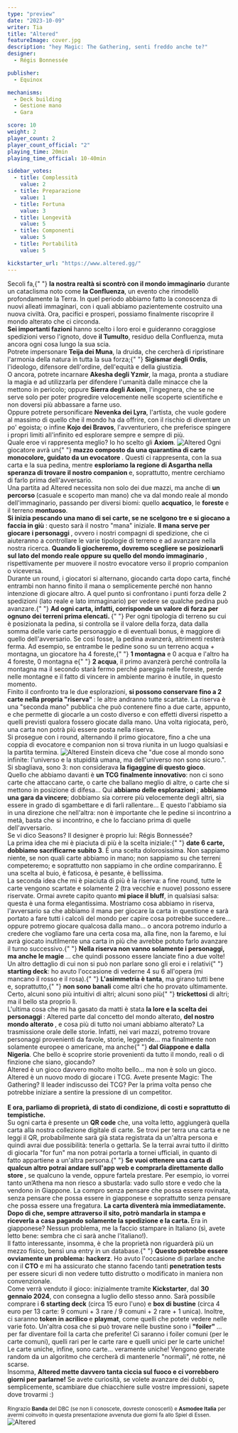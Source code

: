 ```yaml
---
type: "preview"
date: "2023-10-09"
writer: Tia
title: "Altered"
featureImage: cover.jpg
description: "hey Magic: The Gathering, senti freddo anche te?"
designer:
  - Régis Bonnessée

publisher:
  - Equinox

mechanisms:
  - Deck building
  - Gestione mano
  - Gara

score: 10
weight: 2
player_count: 2
player_count_official: "2"
playing_time: 20min
playing_time_official: 10-40min

sidebar_votes:
  - title: Complessità
    value: 2
  - title: Preparazione
    value: 1
  - title: Fortuna
    value: 3
  - title: Longevità
    value: 5
  - title: Componenti
    value: 5
  - title: Portabilità
    value: 5

kickstarter_url: "https://www.altered.gg/"
---
```


<Setting>
  Secoli fa,{" "}
  <strong>la nostra realtà si scontrò con il mondo immaginario</strong> durante
  un cataclisma noto come <strong>la Confluenza</strong>, un evento che
  rimodellò profondamente la Terra. In quel periodo abbiamo fatto la conoscenza
  di nuovi alleati immaginari, con i quali abbiamo pazientemente costruito una
  nuova civiltà. Ora, pacifici e prosperi, possiamo finalmente riscoprire il
  mondo alterato che ci circonda.
  <br />
  <strong>Sei importanti fazioni</strong> hanno scelto i loro eroi e guideranno
  coraggiose spedizioni verso l'ignoto, dove <strong>il Tumulto</strong>,
  residuo della Confluenza, muta ancora ogni cosa lungo la sua scia.
  <br />
  Potrete impersonare <strong>Teija dei Muna</strong>, la druida, che cercherà
  di ripristinare l'armonia della natura in tutta la sua forza;{" "}
  <strong>Sigismar degli Ordis</strong>, l'ideologo, difensore dell'ordine,
  dell'equità e della giustizia.
  <br />O ancora, potrete incarnare <strong>Akesha degli Yzmir</strong>, la maga,
  pronta a studiare la magia e ad utilizzarla per difendere l'umanità dalle minacce
  che la mettono in pericolo; oppure <strong>Sierra degli Axiom</strong>, l'ingegnera,
  che se ne serve solo per poter progredire velocemente nelle scoperte scientifiche
  e non doversi più abbassare a farne uso.
  <br />
  Oppure potrete personificare <strong>Nevenka dei Lyra</strong>, l'artista, che
  vuole godere al massimo di quello che il mondo ha da offrire, con il rischio di
  diventare un po' egoista; o infine <strong>Kojo dei Bravos</strong>, l'avventuriero,
  che preferisce spingere i propri limiti all'infinito ed esplorare sempre e sempre
  di più.
  <br />
  Quale eroe vi rappresenta meglio? Io ho scelto gli <strong>Axiom</strong>.
</Setting>

<img src="./game1.jpg" alt="Altered" />

<Rules>
  Ogni giocatore avrà un{" "}
  <strong>
    mazzo composto da una quarantina di carte monocolore, guidato da un
    evocatore
  </strong>
  . Questi ci rappresenta, con la sua carta e la sua pedina, mentre <strong>
    esploriamo la regione di Asgartha nella speranza di trovare il nostro
    companion
  </strong> e, soprattutto, mentre cerchiamo di farlo prima dell'avversario.
  <br />
  Una partita ad Altered necessita non solo dei due mazzi, ma anche di <strong>
    un percorso
  </strong> (casuale e scoperto man mano) che va dal mondo reale al mondo dell'immaginario,
  passando per diversi biomi: quello <strong>acquatico</strong>, le <strong>
    foreste
  </strong> e il terreno <strong>montuoso</strong>. <br />
  <strong>
    Si inizia pescando una mano di sei carte, se ne scelgono tre e si giocano a
    faccia in giù
  </strong>
  : questo sarà il nostro "mana" iniziale. <strong>
    Il mana serve per giocare i personaggi
  </strong>, ovvero i nostri compagni di spedizione, che ci aiuteranno a controllare
  le varie tipologie di terreno e ad avanzare nella nostra ricerca. <strong>
    Quando li giocheremo, dovremo scegliere se posizionarli sul lato del mondo
    reale oppure su quello del mondo immaginario
  </strong>
  , rispettivamente per muovere il nostro evocatore verso il proprio companion o
  viceversa.
  <br />
  Durante un round, i giocatori si alternano, giocando carta dopo carta, finché
  entrambi non hanno finito il mana o semplicemente perché non hanno intenzione
  di giocare altro. A quel punto si confrontano i punti forza delle 2 spedizioni
  (lato reale e lato immaginario) per vedere se qualche pedina può avanzare.{" "}
  <strong>
    Ad ogni carta, infatti, corrisponde un valore di forza per ognuno dei
    terreni prima elencati.
  </strong>{" "}
  Per ogni tipologia di terreno su cui è posizionata la pedina, si controlla se
  il valore della forza, data dalla somma delle varie carte personaggio e di
  eventuali bonus, è maggiore di quello dell'avversario. Se così fosse, la
  pedina avanzerà, altrimenti resterà ferma. Ad esempio, se entrambe le pedine
  sono su un terreno acqua + montagna, un giocatore ha 4 foreste,{" "}
  <strong>1 montagna</strong> e 0 acqua e l'altro ha 4 foreste, 0 montagna e{" "}
  <strong>2 acqua</strong>, il primo avanzerà perché controlla la montagna ma il
  secondo starà fermo perché pareggia nelle foreste, perde nelle montagne e il
  fatto di vincere in ambiente marino è inutile, in questo momento. <br />
  Finito il confronto tra le due esplorazioni, <strong>
    si possono conservare fino a 2 carte nella propria "riserva"
  </strong>: le altre andranno tutte scartate. La riserva è una "seconda mano" pubblica
  che può contenere fino a due carte, appunto, e che permette di giocarle a un costo
  diverso e con effetti diversi rispetto a quelli previsti qualora fossero giocate
  dalla mano. Una volta rigiocata, però, una carta non potrà più essere posta nella
  riserva.
  <br />
  Si prosegue con i round, alternando il primo giocatore, fino a che una coppia di
  evocatore e companion non si trova riunita in un luogo qualsiasi e la partita termina.
</Rules>

<img src="./game2.jpg" alt="Altered" />

<Feedback>
  Einstein diceva che "due cose al mondo sono infinite: l'universo e la
  stupidità umana, ma dell'universo non sono sicuro.". Si sbagliava, sono 3: non
  considerava <strong>la figaggine di questo gioco</strong>. <br />
  Quello che abbiamo davanti è <strong>un TCG finalmente innovativo</strong>: non
  ci sono carte che attaccano carte, o carte che ballano meglio di altre, o carte
  che si mettono in posizione di difesa… Qui <strong>
    abbiamo delle esplorazioni
  </strong>; <strong>abbiamo una gara da vincere</strong>; dobbiamo sia correre più
  velocemente degli altri, sia essere in grado di sgambettare e di farli rallentare…
  E questo l'abbiamo sia in una direzione che nell'altra: non è importante che le
  pedine si incontrino a metà, basta che si incontrino, e che lo facciano prima di
  quelle dell'avversario. <br />
  Se vi dico <Link to="/reviews/seasons/">Seasons</Link>? Il designer è proprio
  lui: Régis Bonnessée?
  <br />
  La prima idea che mi è piaciuta di più è la scelta iniziale:{" "}
  <strong>date 6 carte, dobbiamo sacrificarne subito 3</strong>. È una scelta
  dolorosissima. Non sappiamo niente, se non quali carte abbiamo in mano; non
  sappiamo su che terreni competeremo; e soprattutto non sappiamo in che ordine
  compariranno. È una scelta al buio, è faticosa, è pesante, è bellissima.
  <br />
  La seconda idea che mi è piaciuta di più è la riserva: a fine round, tutte le
  carte vengono scartate e solamente 2 (tra vecchie e nuove) possono essere
  riservate. Ormai avrete capito quanto <strong>mi piace il bluff</strong>, in
  qualsiasi salsa: questa è una forma elegantissima. Mostriamo cosa abbiamo in
  riserva, l'avversario sa che abbiamo il mana per giocare la carta in questione
  e sarà portato a fare tutti i calcoli del mondo per capire cosa potrebbe
  succedere… oppure potremo giocare qualcosa dalla mano… o ancora potremo
  indurlo a credere che vogliamo fare una certa cosa ma, alla fine, non la
  faremo, e lui avrà giocato inutilmente una carta in più che avrebbe potuto
  farlo avanzare il turno successivo.{" "}
  <strong>
    Nella riserva non vanno solamente i personaggi, ma anche le magie
  </strong>
  … che quindi possono essere lanciate fino a due volte! <br />
  Un altro dettaglio di cui non si può non parlare sono gli eroi e i relativi{" "}
  <strong>starting deck</strong>: ho avuto l'occasione di vederne 4 su 6
  all'opera (mi mancano il rosso e il rosa).{" "}
  <strong>L'asimmetria è tanta</strong>, ma girano tutti bene e, soprattutto,{" "}
  <strong>non sono banali</strong> come altri che ho provato ultimamente. Certo,
  alcuni sono più intuitivi di altri; alcuni sono più{" "}
  <strong>trickettosi</strong> di altri; ma il bello sta proprio lì. <br />
  L'ultima cosa che mi ha gasato da matti è stata <strong>
    la lore e la scelta dei personaggi
  </strong>: Altered parte dal concetto del mondo alterato, <strong>
    del nostro mondo alterato
  </strong>, e cosa più di tutto noi umani abbiamo alterato? La trasmissione orale
  delle storie. Infatti, nei vari mazzi, potremo trovare personaggi provenienti da
  favole, storie, leggende… ma finalmente non solamente europee o americane, ma anche{" "}
  <strong>dal Giappone e dalla Nigeria</strong>. Che bello è scoprire storie provenienti
  da tutto il mondo, reali o di finzione che siano, giocando?
  <br />
  Altered è un gioco davvero molto molto bello… ma non è solo un gioco. Altered è
  un nuovo modo di giocare i TCG. Avete presente Magic: The Gathering? Il leader
  indiscusso dei TCG? Per la prima volta penso che potrebbe iniziare a sentire la
  pressione di un competitor. <br /> <br />
  <strong>
    E ora, parliamo di proprietà, di stato di condizione, di costi e soprattutto
    di tempistiche.
  </strong>
  <br />
  Su ogni carta è presente un <strong>QR code</strong> che, una volta letto,
  aggiungerà quella carta alla nostra collezione digitale di carte. Se trovi per
  terra una carta e ne leggi il QR, probabilmente sarà già stata registrata da
  un'altra persona e quindi avrai due possibilità: tenerla o gettarla. Se la
  terrai avrai tutto il diritto di giocarla "for fun" ma non potrai portarla a
  tornei ufficiali, in quanto di fatto appartiene a un'altra persona.{" "}
  <strong>
    Se vuoi ottenere una carta di qualcun altro potrai andare sull'app web e
    comprarla direttamente dallo store
  </strong>
  , se qualcuno la vende, oppure fartela prestare. Per esempio, io vorrei tanto un’Athena
  ma non riesco a sbustarla: vado sullo store e vedo che la vendono in Giappone.
  La compro senza pensare che possa essere rovinata, senza pensare che possa essere
  in giapponese e soprattutto senza pensare che possa essere una fregatura. <strong>
    La carta diventerà mia immediatamente. Dopo di che, sempre attraverso il
    sito, potrò mandarla in stampa e riceverla a casa pagando solamente la
    spedizione e la carta.
  </strong> Era in giapponese? Nessun problema, me la faccio stampare in Italiano
  (sì, avete letto bene: sembra che&nbsp;ci sarà anche l'italiano!). <br />
  Il fatto interessante, insomma, è che la proprietà non riguarderà più un mezzo
  fisico, bensì una entry in un database.{" "}
  <strong>Questo potrebbe essere ovviamente un problema: hackerz</strong>. Ho
  avuto l'occasione di parlare anche con il <strong>CTO</strong> e mi ha
  assicurato che stanno facendo tanti <strong>penetration tests</strong> per
  essere sicuri di non vedere tutto distrutto o modificato in maniera non
  convenzionale.
  <br />
  Come verrà venduto il gioco: inizialmente tramite <strong>Kickstarter</strong>,
  dal <strong>30 gennaio 2024</strong>, con consegna a luglio dello stesso anno.
  Sarà possibile comprare i <strong>6 starting deck</strong> (circa 15 euro l'uno)
  e <strong>box di bustine</strong> (circa 4 euro per 13 carte: 9 comuni + 3 rare
  / 9 comuni + 2 rare + 1 unica). Inoltre, ci saranno <strong>
    token in acrilico
  </strong> e <strong>playmat</strong>, come quelli che potete vedere nelle varie
  foto. Un'altra cosa che si può trovare nelle bustine sono i <strong>
    "foiler"
  </strong>… per far diventare foil la carta che preferite! Ci saranno i foiler comuni
  (per le carte comuni), quelli rari per le carte rare e quelli unici per le carte
  uniche! Le carte uniche, infine, sono carte… veramente uniche! Vengono generate
  random da un algoritmo che cercherà di mantenerle "normali", né rotte, né scarse.
  <br />
  Insomma, <strong>
    Altered mette davvero tanta ciccia sul fuoco e ci vorrebbero giorni per
    parlarne!
  </strong> Se avete curiosità, se volete avanzare dei dubbi o, semplicemente, scambiare
  due chiacchiere sulle vostre impressioni, sapete dove trovarmi :) <br />
  <br />
  <small>
    Ringrazio <strong>Banda</strong> del DBC (se non li conoscete, dovreste
    conoscerli) e <strong>Asmodee Italia</strong> per avermi coinvolto in questa
    presentazione avvenuta due giorni fa allo Spiel di Essen.
  </small>
</Feedback>

<img src="./game3.jpg" alt="Altered" />
